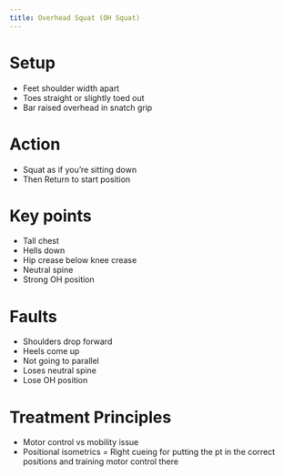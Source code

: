 ```yaml
---
title: Overhead Squat (OH Squat)
---
```









# Setup

- Feet shoulder width apart 
- Toes straight or slightly toed out
- Bar raised overhead in snatch grip



# Action

- Squat as if you're sitting down
- Then Return to start position




# Key points

- Tall chest
- Hells down
- Hip crease below knee crease
- Neutral spine
- Strong OH position




# Faults 

- Shoulders drop forward
- Heels come up
- Not going to parallel
- Loses neutral spine
- Lose OH position

# Treatment Principles

- Motor control vs mobility issue
- Positional isometrics = Right cueing for putting the pt in the correct positions and training motor control there

